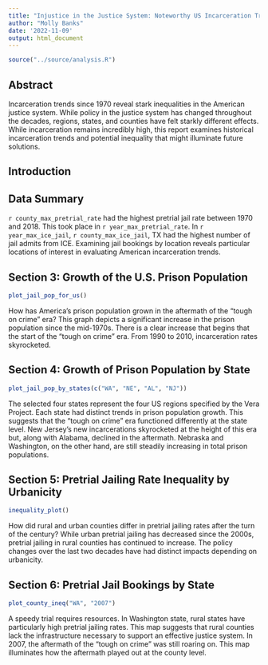 ```yaml
---
title: "Injustice in the Justice System: Noteworthy US Incarceration Trends 1970-2018"
author: "Molly Banks"
date: '2022-11-09'
output: html_document
---
```


```r
source("../source/analysis.R")
```

## Abstract 

Incarceration trends since 1970  reveal stark inequalities in the American justice system. While policy in the justice system has changed throughout the decades, regions, states, and counties have felt starkly different effects. While incarceration remains incredibly high, this report examines historical incarceration trends and potential inequality that might illuminate future solutions. 

## Introduction 

 

## Data Summary 
`r county_max_pretrial_rate` had the highest pretrial jail rate between 1970 and 2018. This took place in `r year_max_pretrial_rate`. 
In `r year_max_ice_jail`, `r county_max_ice_jail`, TX had the highest number of jail admits from ICE. Examining jail bookings by location reveals particular locations of interest in evaluating American incarceration trends. 

## Section 3: Growth of the U.S. Prison Population

```r
plot_jail_pop_for_us()
```

How has America’s prison population grown in the aftermath of the “tough on crime” era? This graph depicts a significant increase in the prison population since the mid-1970s. There is a clear increase that begins that the start of the “tough on crime” era. From 1990 to 2010, incarceration rates skyrocketed. 


## Section 4: Growth of Prison Population by State
```r
plot_jail_pop_by_states(c("WA", "NE", "AL", "NJ"))
```

The selected four states represent the four US regions specified by the Vera Project. Each state had distinct trends in prison population growth.  This suggests that the “tough on crime” era functioned differently at the state level. New Jersey’s new incarcerations skyrocketed at the height of this era but, along with Alabama, declined in the aftermath. Nebraska and Washington, on the other hand, are still steadily increasing in total prison populations. 

## Section 5: Pretrial Jailing Rate Inequality by Urbanicity
```r
inequality_plot()
```

How did rural and urban counties differ in pretrial jailing rates after the turn of the century? While urban pretrial jailing has decreased since the 2000s, pretrial jailing in rural counties has continued to increase. The policy changes over the last two decades have had distinct impacts depending on urbanicity. 

## Section 6: Pretrial Jail Bookings by State
```r
plot_county_ineq("WA", "2007")
```

A speedy trial requires resources. In Washington state, rural states have particularly high pretrial jailing rates. This map suggests that rural counties lack the infrastructure necessary to support an effective justice system. In 2007, the aftermath of the “tough on crime” was still roaring on. This map illuminates how the aftermath played out at the county level.


